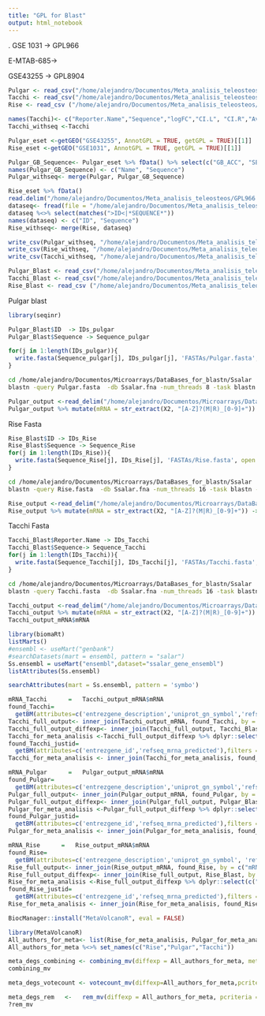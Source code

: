 ```yaml
---
title: "GPL for Blast"
output: html_notebook
---
```

. 
GSE 1031 -> GPL966

E-MTAB-685->

GSE43255 -> GPL8904 	
```r
Pulgar <- read_csv("/home/alejandro/Documentos/Meta_analisis_teleosteos/Resultados_csv/diff_exp_Pulgar.csv")
Tacchi <- read_csv("/home/alejandro/Documentos/Meta_analisis_teleosteos/Resultados_csv/diff_exp_Tacchi.csv")
Rise <- read_csv ("/home/alejandro/Documentos/Meta_analisis_teleosteos/Resultados_csv/diff_exp_Rise.csv")

```
```r
names(Tacchi)<- c("Reporter.Name","Sequence","logFC","CI.L", "CI.R","AveExpr","t", "P.Value","adj.P.Val", "B")      
Tacchi_withseq <-Tacchi
```

```r
Pulgar_eset <-getGEO("GSE43255", AnnotGPL = TRUE, getGPL = TRUE)[[1]]
Rise_eset <-getGEO("GSE1031", AnnotGPL = TRUE, getGPL = TRUE)[[1]]

```

```r
Pulgar_GB_Sequence<- Pulgar_eset %>% fData() %>% select(c("GB_ACC", "SEQUENCE"))
names(Pulgar_GB_Sequence) <- c("Name", "Sequence")
Pulgar_withseq<- merge(Pulgar, Pulgar_GB_Sequence)
```


```r
Rise_eset %>% fData()
read.delim("/home/alejandro/Documentos/Meta_analisis_teleosteos/GPL966.annot", skip = 28, delim = '/t' )
dataseq<- fread(file = "/home/alejandro/Documentos/Meta_analisis_teleosteos/Secuencia.html", sep = '\t', skip = 'ID')
dataseq %<>% select(matches(">ID<|*SEQUENCE*"))  
names(dataseq) <- c("ID", "Sequence")
Rise_withseq<- merge(Rise, dataseq)
```

```r
write_csv(Pulgar_withseq, "/home/alejandro/Documentos/Meta_analisis_teleosteos/Resultados_csv/diff_exp_Pulgar_conSecuencias.csv")
write_csv(Rise_withseq, "/home/alejandro/Documentos/Meta_analisis_teleosteos/Resultados_csv/diff_exp_Rise_conSecuencias.csv")
write_csv(Tacchi_withseq, "/home/alejandro/Documentos/Meta_analisis_teleosteos/Resultados_csv/diff_exp_Tacchi_conSecuencias.csv")
```

```r
Pulgar_Blast <- read_csv("/home/alejandro/Documentos/Meta_analisis_teleosteos/Resultados_csv/diff_exp_Pulgar_conSecuencias.csv")
Tacchi_Blast <- read_csv("/home/alejandro/Documentos/Meta_analisis_teleosteos/Resultados_csv/diff_exp_Tacchi_conSecuencias.csv")
Rise_Blast <- read_csv ("/home/alejandro/Documentos/Meta_analisis_teleosteos/Resultados_csv/diff_exp_Rise_conSecuencias.csv")
```
Pulgar blast
```r
library(seqinr)

Pulgar_Blast$ID  -> IDs_pulgar
Pulgar_Blast$Sequence -> Sequence_pulgar

for(j in 1:length(IDs_pulgar)){
  write.fasta(Sequence_pulgar[j], IDs_pulgar[j], 'FASTAs/Pulgar.fasta', open = "a", as.string = FALSE)
}
```


```bash
cd /home/alejandro/Documentos/Microarrays/DataBases_for_blastn/Ssalar
blastn -query Pulgar.fasta  -db Ssalar.fna -num_threads 8 -task blastn -outfmt "6 qseqid sseqid evalue bitscore" -max_target_seqs 1 -out RL_Pulgar_output
```

```r
Pulgar_output <-read_delim("/home/alejandro/Documentos/Microarrays/DataBases_for_blastn/Ssalar/RL_Pulgar_output", delim = '\t', col_names = FALSE)
Pulgar_output %>% mutate(mRNA = str_extract(X2, "[A-Z]?(M|R)_[0-9]+")) -> Pulgar_output_mRNA
```

Rise Fasta
```r
Rise_Blast$ID -> IDs_Rise
Rise_Blast$Sequence -> Sequence_Rise
for(j in 1:length(IDs_Rise)){
  write.fasta(Sequence_Rise[j], IDs_Rise[j], 'FASTAs/Rise.fasta', open = "a", as.string = FALSE)
}

```

```bash
cd /home/alejandro/Documentos/Microarrays/DataBases_for_blastn/Ssalar
blastn -query Rise.fasta  -db Ssalar.fna -num_threads 16 -task blastn -outfmt "6 qseqid sseqid evalue bitscore" -max_target_seqs 1 -out RL_Rise_output
```
```r
Rise_output <-read_delim("/home/alejandro/Documentos/Microarrays/DataBases_for_blastn/Ssalar/RL_Rise_output", delim = '\t', col_names = FALSE)
Rise_output %>% mutate(mRNA = str_extract(X2, "[A-Z]?(M|R)_[0-9]+")) -> Rise_output_mRNA
```

Tacchi Fasta
```r
Tacchi_Blast$Reporter.Name -> IDs_Tacchi
Tacchi_Blast$Sequence-> Sequence_Tacchi
for(j in 1:length(IDs_Tacchi)){
  write.fasta(Sequence_Tacchi[j], IDs_Tacchi[j], 'FASTAs/Tacchi.fasta', open = "a", as.string = FALSE)
}
```

```bash
cd /home/alejandro/Documentos/Microarrays/DataBases_for_blastn/Ssalar
blastn -query Tacchi.fasta  -db Ssalar.fna -num_threads 16 -task blastn -outfmt "6 qseqid sseqid evalue bitscore" -max_target_seqs 1 -out RL_Tacchi_output
```

```r
Tacchi_output <-read_delim("/home/alejandro/Documentos/Microarrays/DataBases_for_blastn/Ssalar/RL_Tacchi_output", delim = '\t', col_names = FALSE)
Tacchi_output %>% mutate(mRNA = str_extract(X2, "[A-Z]?(M|R)_[0-9]+")) -> Tacchi_output_mRNA
Tacchi_output_mRNA$mRNA

```

```r
library(biomaRt)
listMarts()
#ensembl <- useMart("genbank")
#searchDatasets(mart = ensembl, pattern = "salar")
Ss.ensembl = useMart("ensembl",dataset="ssalar_gene_ensembl")
listAttributes(Ss.ensembl)
```

```r
searchAttributes(mart = Ss.ensembl, pattern = 'symbo')
```

```r
mRNA_Tacchi      =   Tacchi_output_mRNA$mRNA
found_Tacchi= 
  getBM(attributes=c('entrezgene_description','uniprot_gn_symbol','refseq_mrna_predicted'),filters ='refseq_mrna_predicted',values = mRNA, mart = Ss.ensembl)
Tacchi_full_output<- inner_join(Tacchi_output_mRNA, found_Tacchi, by = c("mRNA" = "refseq_mrna_predicted"))
Tacchi_full_output_diffexp<- inner_join(Tacchi_full_output, Tacchi_Blast, by = c("X1" = "Reporter.Name"))  
Tacchi_for_meta_analisis <-Tacchi_full_output_diffexp %>% dplyr::select(c("mRNA", "uniprot_gn_symbol","entrezgene_description", "logFC", "CI.L", "CI.R", "adj.P.Val"))
found_Tacchi_justid= 
  getBM(attributes=c('entrezgene_id','refseq_mrna_predicted'),filters ='refseq_mrna_predicted',values = mRNA_Tacchi, mart = Ss.ensembl)
Tacchi_for_meta_analisis <- inner_join(Tacchi_for_meta_analisis, found_Tacchi_justid, by = c("mRNA"= 'refseq_mrna_predicted') )
```

```r
mRNA_Pulgar      =   Pulgar_output_mRNA$mRNA
found_Pulgar= 
  getBM(attributes=c('entrezgene_description','uniprot_gn_symbol','refseq_mrna_predicted'),filters ='refseq_mrna_predicted',values = mRNA, mart = Ss.ensembl)
Pulgar_full_output<- inner_join(Pulgar_output_mRNA, found_Pulgar, by = c("mRNA" = "refseq_mrna_predicted"))
Pulgar_full_output_diffexp<- inner_join(Pulgar_full_output, Pulgar_Blast, by = c("X1" = "ID"))  
Pulgar_for_meta_analisis <-Pulgar_full_output_diffexp %>% dplyr::select(c("mRNA", "uniprot_gn_symbol","entrezgene_description", "logFC", "CI.L", "CI.R", "adj.P.Val"))
found_Pulgar_justid= 
  getBM(attributes=c('entrezgene_id','refseq_mrna_predicted'),filters ='refseq_mrna_predicted',values = mRNA_Pulgar, mart = Ss.ensembl)
Pulgar_for_meta_analisis <- inner_join(Pulgar_for_meta_analisis, found_Pulgar_justid, by = c("mRNA"= 'refseq_mrna_predicted') )
```

```r
mRNA_Rise      =   Rise_output_mRNA$mRNA
found_Rise= 
  getBM(attributes=c('entrezgene_description','uniprot_gn_symbol', 'refseq_mrna_predicted'),filters ='refseq_mrna_predicted',values = mRNA, mart = Ss.ensembl)
Rise_full_output<- inner_join(Rise_output_mRNA, found_Rise, by = c("mRNA" = "refseq_mrna_predicted"))
Rise_full_output_diffexp<- inner_join(Rise_full_output, Rise_Blast, by = c("X1" = "ID"))  
Rise_for_meta_analisis <-Rise_full_output_diffexp %>% dplyr::select(c("mRNA", "uniprot_gn_symbol","entrezgene_description", "logFC", "CI.L", "CI.R", "adj.P.Val"))
found_Rise_justid= 
  getBM(attributes=c('entrezgene_id','refseq_mrna_predicted'),filters ='refseq_mrna_predicted',values = mRNA_Rise, mart = Ss.ensembl)
Rise_for_meta_analisis <- inner_join(Rise_for_meta_analisis, found_Rise_justid, by = c("mRNA"= 'refseq_mrna_predicted') )


```
```r
BiocManager::install("MetaVolcanoR", eval = FALSE)
```

```r
library(MetaVolcanoR)
All_authors_for_meta<- list(Rise_for_meta_analisis, Pulgar_for_meta_analisis, Tacchi_for_meta_analisis)
All_authors_for_meta %<>% set_names(c("Rise","Pulgar","Tacchi"))

meta_degs_combining <- combining_mv(diffexp = All_authors_for_meta, metathr=1,metafc = "Mean", collaps = TRUE, pcriteria='adj.P.Val',foldchangecol='logFC', genenamecol='entrezgene_description', geneidcol = "entrezgene_id")
combining_mv

meta_degs_votecount <- votecount_mv(diffexp=All_authors_for_meta,pcriteria='adj.P.Val', foldchangecol='logFC',genenamecol='entrezgene_description',geneidcol="entrezegene_id",pvalue=0.05,foldchange=0,metathr=1,collaps=TRUE)

meta_degs_rem   <-   rem_mv(diffexp = All_authors_for_meta, pcriteria = "adj.P.Val",foldchangecol = "logFC", genenamecol = "entrezgene_description", geneidcol = "entrezegene_id",collaps = TRUE, llcol = "CI.L", rlcol = "CI.R", vcol = TRUE,cvar = TRUE, metathr = 1)
?rem_mv

```

